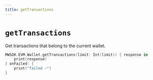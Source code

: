 ```yaml
---
title: getTransactions
---
```


# `getTransactions`
Get transactions that belong to the current wallet.
```Swift
MWSDK.EVM.Wallet.getTransactions(limit: Int(limit)) { response in
    print(response)
} onFailed: {
    print("failed ~")
}
```